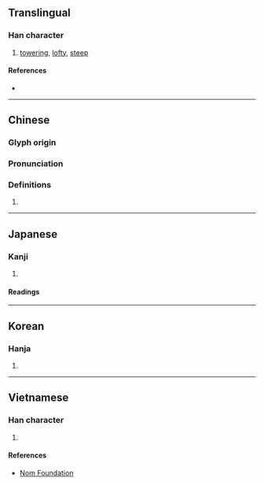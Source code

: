 {{character info}}
==Translingual==

===Han character===
{{Han char|rn=46|rad=山|as=12|sn=15|four=28766|canj=UCWA|ids=⿰山曾}}

# [[towering]], [[lofty]], [[steep]]

====References====
* {{Han ref|kx=0319.270|dkj=08458|hdz=10799.110|uh=5D92|ud=23954|bh=E565|bd=58725}}

----

==Chinese==
{{zh-forms}}

===Glyph origin===
{{Han etym}}

===Pronunciation===
{{zh-pron
|m=céng
|c=cang4
|mc=y
|oc=y
|cat=
}}

===Definitions===
{{zh-hanzi}}

# {{rfdef|zh}}

----

==Japanese==

===Kanji===
{{ja-kanji|grade=|rs=山12}}

# {{rfdef|ja|sort=山12}}

====Readings====
{{ja-readings|on=[[しょう]] (shō), [[ぞう]] (zō), [[そう]] (sō), [[じょう]] (jō)|kun=}}

----

==Korean==

===Hanja===
{{ko-hanja|hangeul=증}}

# {{rfdef|ko|sort=山12}}

----

==Vietnamese==

===Han character===
{{vi-readings|rs=山12|reading=tằng}}

# {{rfdef|vi|sort=山12}}

====References====
* [http://nomfoundation.org/common/nom_details.php?codepoint=5d92 Nom Foundation]